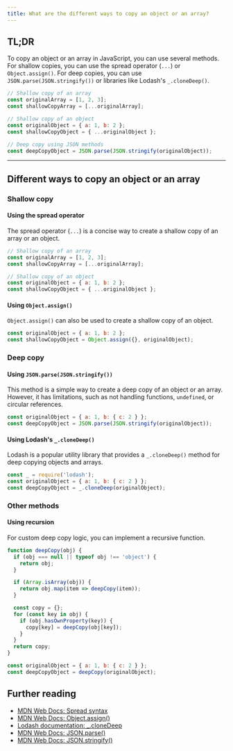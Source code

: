```yaml
---
title: What are the different ways to copy an object or an array?
---
```


## TL;DR

To copy an object or an array in JavaScript, you can use several methods. For shallow copies, you can use the spread operator (`...`) or `Object.assign()`. For deep copies, you can use `JSON.parse(JSON.stringify())` or libraries like Lodash's `_.cloneDeep()`. 

```javascript
// Shallow copy of an array
const originalArray = [1, 2, 3];
const shallowCopyArray = [...originalArray];

// Shallow copy of an object
const originalObject = { a: 1, b: 2 };
const shallowCopyObject = { ...originalObject };

// Deep copy using JSON methods
const deepCopyObject = JSON.parse(JSON.stringify(originalObject));
```

---

## Different ways to copy an object or an array

### Shallow copy

#### Using the spread operator

The spread operator (`...`) is a concise way to create a shallow copy of an array or an object.

```javascript
// Shallow copy of an array
const originalArray = [1, 2, 3];
const shallowCopyArray = [...originalArray];

// Shallow copy of an object
const originalObject = { a: 1, b: 2 };
const shallowCopyObject = { ...originalObject };
```

#### Using `Object.assign()`

`Object.assign()` can also be used to create a shallow copy of an object.

```javascript
const originalObject = { a: 1, b: 2 };
const shallowCopyObject = Object.assign({}, originalObject);
```

### Deep copy

#### Using `JSON.parse(JSON.stringify())`

This method is a simple way to create a deep copy of an object or an array. However, it has limitations, such as not handling functions, `undefined`, or circular references.

```javascript
const originalObject = { a: 1, b: { c: 2 } };
const deepCopyObject = JSON.parse(JSON.stringify(originalObject));
```

#### Using Lodash's `_.cloneDeep()`

Lodash is a popular utility library that provides a `_.cloneDeep()` method for deep copying objects and arrays.

```javascript
const _ = require('lodash');
const originalObject = { a: 1, b: { c: 2 } };
const deepCopyObject = _.cloneDeep(originalObject);
```

### Other methods

#### Using recursion

For custom deep copy logic, you can implement a recursive function.

```javascript
function deepCopy(obj) {
  if (obj === null || typeof obj !== 'object') {
    return obj;
  }

  if (Array.isArray(obj)) {
    return obj.map(item => deepCopy(item));
  }

  const copy = {};
  for (const key in obj) {
    if (obj.hasOwnProperty(key)) {
      copy[key] = deepCopy(obj[key]);
    }
  }
  return copy;
}

const originalObject = { a: 1, b: { c: 2 } };
const deepCopyObject = deepCopy(originalObject);
```

## Further reading

- [MDN Web Docs: Spread syntax](https://developer.mozilla.org/en-US/docs/Web/JavaScript/Reference/Operators/Spread_syntax)
- [MDN Web Docs: Object.assign()](https://developer.mozilla.org/en-US/docs/Web/JavaScript/Reference/Global_Objects/Object/assign)
- [Lodash documentation: _.cloneDeep](https://lodash.com/docs/4.17.15#cloneDeep)
- [MDN Web Docs: JSON.parse()](https://developer.mozilla.org/en-US/docs/Web/JavaScript/Reference/Global_Objects/JSON/parse)
- [MDN Web Docs: JSON.stringify()](https://developer.mozilla.org/en-US/docs/Web/JavaScript/Reference/Global_Objects/JSON/stringify)

